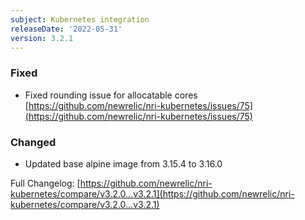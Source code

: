 ```yaml
---
subject: Kubernetes integration
releaseDate: '2022-05-31'
version: 3.2.1
---
```


### Fixed

* Fixed rounding issue for allocatable cores [https://github.com/newrelic/nri-kubernetes/issues/75](https://github.com/newrelic/nri-kubernetes/issues/75)

### Changed

* Updated base alpine image from 3.15.4 to 3.16.0

Full Changelog: [https://github.com/newrelic/nri-kubernetes/compare/v3.2.0...v3.2.1](https://github.com/newrelic/nri-kubernetes/compare/v3.2.0...v3.2.1)
